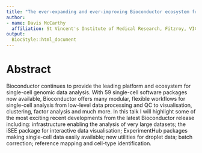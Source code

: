 ```yaml
---
title: "The ever-expanding and ever-improving Bioconductor ecosystem for single-cell data analysis"
author:
- name: Davis McCarthy
  affiliation: St Vincent's Institute of Medical Research, Fitzroy, VIC, Australia
output:
  BiocStyle::html_document
---
```


# Abstract

Bioconductor continues to provide the leading platform and ecosystem for single-cell genomic data analysis. With 59 single-cell software packages now available, Bioconductor offers many modular, flexible workflows for single-cell analysis from low-level data processing and QC to visualisation, clustering, factor analysis and much more. In this talk I will highlight some of the most exciting recent developments from the latest Bioconductor release including: infrastructure enabling the analysis of very large datasets; the iSEE package for interactive data visualisation; ExperimentHub packages making single-cell data easily available; new utilities for droplet data; batch correction; reference mapping and cell-type identification.